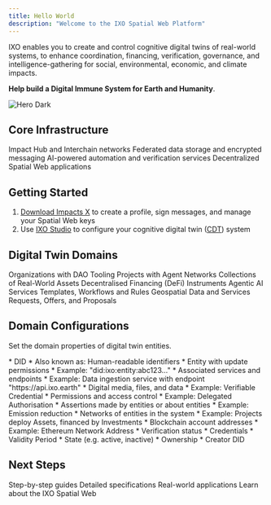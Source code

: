 ```yaml
---
title: Hello World
description: "Welcome to the IXO Spatial Web Platform"
---
```



<Note>
  IXO enables you to create and control cognitive digital twins of real-world systems, to enhance coordination, financing, verification, governance, and intelligence-gathering for social, environmental, economic, and climate impacts. 
  
  **Help build a Digital Immune System for Earth and Humanity**.
</Note>

<img alt="Hero Dark" className="hidden dark:block" src="/images/hero-dark.svg" />

## Core Infrastructure

<CardGroup>
  <Card title="Blockchains" icon="network-wired" href="articles/ixo-blockchain">
    Impact Hub and Interchain networks
  </Card>
  <Card title="Data Matrix" icon="database" href="articles/ixo-matrix">
    Federated data storage and encrypted messaging
  </Card>
  <Card title="AI Oracles" icon="brain" href="articles/ixo-oracles">
    AI-powered automation and verification services
  </Card>
  <Card title="Portals" icon="globe" href="articles/ixo-portals">
    Decentralized Spatial Web applications
  </Card>
</CardGroup>

## Getting Started

1. [Download Impacts X](https://mobile.impacts.download/) to create a profile, sign messages, and manage your Spatial Web keys
2. Use [IXO Studio](https://ixo.world/studio) to configure your cognitive digital twin ([CDT](articles/cdt-systems)) system 

## Digital Twin Domains

<CardGroup>
  <Card title="Org" icon="user-plus" href="articles/ixo-daos">
    Organizations with DAO Tooling
  </Card>
  <Card title="Project" icon="puzzle-piece" href="articles/ixo-projects">
    Projects with Agent Networks
  </Card>
  <Card title="Asset" icon="diamond" href="articles/ixo-assets">
    Collections of Real-World Assets
  </Card>
  <Card title="Investment" icon="droplet" href="articles/ixo-investments">
    Decentralised Financing (DeFi) Instruments
  </Card>
  <Card title="Oracle" icon="sparkles" href="articles/ixo-oracles">
    Agentic AI Services
  </Card>
  <Card title="Protocol" icon="ruler" href="articles/ixo-protocols">
    Templates, Workflows and Rules
  </Card>
  <Card title="Location" icon="location-dot" href="articles/ixo-locations">
    Geospatial Data and Services
  </Card>
  <Card title="Deed" icon="file-contract" href="articles/ixo-deeds">
    Requests, Offers, and Proposals
  </Card>
</CardGroup>

## Domain Configurations
Set the domain properties of digital twin entities.
<AccordionGroup>

  <Accordion title="Identifiers">
  * DID
  * Also known as: Human-readable identifiers
  </Accordion>

  <Accordion title="Controllers">
  * Entity with update permissions
  * Example: "did:ixo:entity:abc123..."
  </Accordion>
  
  <Accordion title="Services">
  * Associated services and endpoints
  * Example: Data ingestion service with endpoint "https://api.ixo.earth"
  </Accordion>
  
  <Accordion title="Resources">
  * Digital media, files, and data
  * Example: Verifiable Credential
  </Accordion>
  
  <Accordion title="Rights">
  * Permissions and access control
  * Example: Delegated Authorisation
  </Accordion>
  
  <Accordion title="Claims">
  * Assertions made by entities or about entities
  * Example: Emission reduction
  </Accordion>
  
  <Accordion title="Relationships">
  * Networks of entities in the system
  * Example: Projects deploy Assets, financed by Investments
  </Accordion>
  
  <Accordion title="Accounts">
  * Blockchain account addresses
  * Example: Ethereum Network Address
  </Accordion>

  <Accordion title="Metadata">
  * Verification status
  * Credentials
  * Validity Period
  * State (e.g. active, inactive)
  * Ownership
  * Creator DID
  </Accordion>

</AccordionGroup>

## Next Steps

<CardGroup>
  <Card title="Tutorials" icon="hand-pointer" href="tutorials/introduction">
    Step-by-step guides
  </Card>
  <Card title="API References" icon="code" href="api-reference/introduction">
    Detailed specifications
  </Card>
  <Card title="Use Cases" icon="lightbulb" href="use-cases/introduction">
    Real-world applications
  </Card>
  <Card title="Articles" icon="book" href="articles/introduction">
    Learn about the IXO Spatial Web
  </Card>
</CardGroup>

